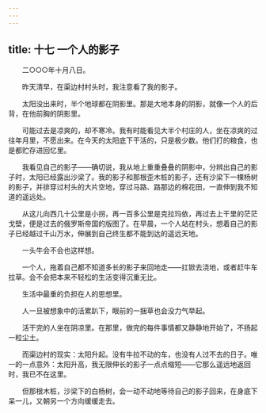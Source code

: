 ```yaml
---
---
---
```

title: 十七 一个人的影子
---




　　二○○○年十月八日。

　　昨天清早，在渠边村村头时，我注意看了我的影子。

　　太阳没出来时，半个地球都在阴影里。那是大地本身的阴影，就像一个人的后背，在他前胸的阴影里。

　　可能过去是凉爽的，却不寒冷。我有时能看见大半个村庄的人，坐在凉爽的过往年月里，不愿出来。在今天的太阳底下干活的，只是极少数。他们打的粮食，也是都贮存进回忆里。

　　我看见自己的影子——确切说，我从地上重重叠叠的阴影中，分辨出自己的影子时，太阳已经露出沙梁了。我的影子和那根歪木桩的影子，还有沙梁下一棵杨树的影子，并排穿过村头的大片空地，穿过马路、路那边的棉花田，一直伸到我不知道的遥远处。

　　从这儿向西几十公里是小拐，再一百多公里是克拉玛依，再过去上干里的茫茫戈壁，便是过去的俄罗斯帝国的版图了。在早晨，一个人站在村头，想着自己的影子已经越过千山万水，伸展到自己终生都不能到达的遥远天地。

　　一头牛会不会也这样想。

　　一个人，拖着自己都不知道多长的影子来回地走——扛锨去浇地，或者赶牛车拉草。会不会把本来不轻松的生活变得沉重无比。

　　生活中最重的负担在人的思想里。

　　人一旦被想象中的活累趴下，眼前的一捆草也会没力气举起。

　　活干完的人坐在阴凉里。在那里，做完的每件事情都又静静地开始了，不扬起一粒尘土。

　　而渠边村的现实：太阳升起。没有牛拉不动的车，也没有人过不去的日子。唯一的一点意外：太阳升高，我无限伸长的影子一点点缩短——它那么遥远地返回时，我已不在这里。

　　但那根木桩，沙梁下的白杨树，会一动不动地等待自己的影子回来，在身底下呆一儿，又朝另一个方向缓缓走去。